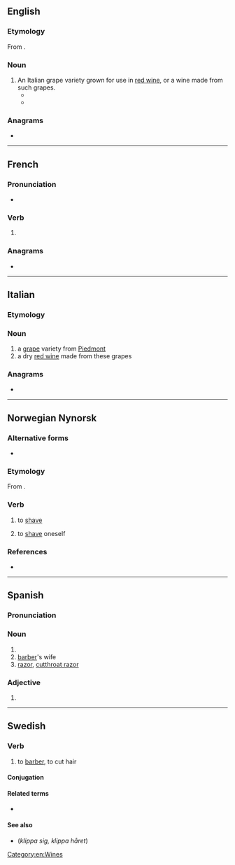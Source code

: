 {{also|Barbera|Barberà}}
==English==

===Etymology===
From {{bor|en|it|barbera}}.

===Noun===
{{en-noun|~}}

# An Italian grape variety grown for use in [[red wine]], or a wine made from such grapes.
#* {{quote-journal|en|date=May 9, 2003|author=Laura Levy Shatkin|title=Wine and Dine|work=Chicago Reader|url=https://securesite.chireader.com/cgi-bin/Archive/abridged2.bat?path=2003/030509/RESTBOX
|passage=This '''barbera''' grape, one of the predominant varieties in Italy's northwest Piemonte region, is grown in the town of Alba.}}
#* {{quote-journal|en|date=May 30, 2007|author=Florence Fabricant|title=An Earthy Mushroom Pasta Sauce With Piquant Cheese for an Earthy, Truffly Wine|work=New York Times|url=http://www.nytimes.com/2007/05/30/dining/30pair.html
|passage=(Your '''barbera''' will do nicely.)}}

===Anagrams===
* {{anagrams|en|a=aabberr|Arabber|arabber}}

[[Category:en:Wines]]

----

==French==

===Pronunciation===
* {{audio|fr|LL-Q150 (fra)-WikiLucas00-barbera.wav|Audio}}

===Verb===
{{head|fr|verb form}}

# {{inflection of|fr|barber||3|s|simple|futr}}

===Anagrams===
* {{l|fr|barbare}}

----

==Italian==

===Etymology===
{{rfe|it}}

===Noun===
{{it-noun|m|-}}

# a [[grape]] variety from [[Piedmont]]
# a dry [[red wine]] made from these grapes

===Anagrams===
* {{anagrams|it|a=aabberr|barbare}}

{{C|it|Wines}}

----

==Norwegian Nynorsk==

===Alternative forms===
* {{alter|nn|barbere||e- and split infinitives}}

===Etymology===
From {{af|nn|barber|-a}}.

===Verb===
{{nn-verb-2}}

# to [[shave]] {{q|remove hair, usually with a razor}}
# {{lb|nn|reflexive}} to [[shave]] oneself

===References===
* {{R:The Nynorsk Dictionary}}

----

==Spanish==

===Pronunciation===
{{es-IPA}}

===Noun===
{{es-noun|f}}

# {{female equivalent of|es|barbero|t=barber}}
# [[barber]]'s wife
# [[razor]], [[cutthroat razor]]
#: {{syn|es|navaja barbera}}

===Adjective===
{{head|es|adjective form}}

# {{adj form of|es|barbero||f|s}}

----

==Swedish==

===Verb===
{{sv-verb-reg}}

# to [[barber]], to cut hair

====Conjugation====
{{sv-conj-wk}}

====Related terms====
* {{l|sv|barberare}}

====See also====
* {{l|sv|klippa}} (''klippa sig, klippa håret'')